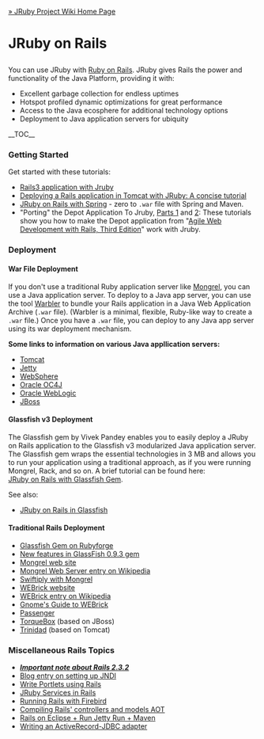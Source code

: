 [[Home|&raquo; JRuby Project Wiki Home Page]]
<h1>JRuby on Rails</h1>
You can use JRuby with [http://www.rubyonrails.org/ Ruby on Rails]. JRuby gives Rails the power and functionality of the Java Platform,  providing it with:
* Excellent garbage collection for endless uptimes
* Hotspot profiled dynamic optimizations for great performance
* Access to the Java ecosphere for additional technology options
* Deployment to Java application servers for ubiquity

__TOC__
===Getting Started===
Get started with these tutorials:

*[http://blog.rubyrockers.com/2011/03/rails3-application-jruby Rails3 application with Jruby]
*[http://thenice.tumblr.com/post/133345213/deploying-a-rails-application-in-tomcat-with-jruby-a Deploying a Rails application in Tomcat with JRuby: A concise tutorial]
* [[JRuby on Rails with Spring|JRuby on Rails with Spring]] - zero to <code>.war</code> file with Spring and Maven.
* "Porting" the Depot Application To Jruby, [http://tompurl.com/2010/03/02/running-the-depot-application-with-jruby/ Parts 1] and [http://tompurl.com/2010/03/25/running-depot-on-tomcat/ 2]: These tutorials show you how to make the Depot application from "[http://www.pragprog.com/titles/rails3/agile-web-development-with-rails-third-edition Agile Web Development with Rails, Third Edition]" work with Jruby.

=== Deployment ===

==== War File Deployment ====
If you don't use a traditional Ruby application server like [http://mongrel.rubyforge.org/ Mongrel], you can use a Java application server.  To deploy to a Java app server, you can use the tool <a href="http://caldersphere.rubyforge.org/warbler/">Warbler</a> to bundle your Rails application in a Java Web Application Archive (<tt>.war</tt> file). (Warbler is a minimal, flexible, Ruby-like way to create a <tt>.war</tt> file.) Once you have a <tt>.war</tt> file, you can deploy to any Java app server using its war deployment mechanism.  

'''Some links to information on various Java appllication servers:'''
* [http://atalks.prokhorenko.us/2009/02/ruby-on-rails-application-migrating.html Tomcat]
* [[JRuby on Rails on Jetty|Jetty]]
* [[JRuby on Rails on WebSphere|WebSphere]]
* [http://wiki.oracle.com/page/JRuby+on+Rails%3A+Deploying+to+Oracle+Containers+for+Java+EE+%28OC4J%29 Oracle OC4J]
* [[JRuby on Rails on Oracle Weblogic|Oracle WebLogic]]
* [http://oddthesis.org/theses/jboss-rails JBoss]

==== Glassfish v3 Deployment ====
The Glassfish gem by Vivek Pandey enables you to easily deploy a JRuby on Rails application to the Glassfish v3 modularized Java application server. The Glassfish gem wraps the essential technologies in 3 MB and allows you to run your application using a traditional approach, as if you were running Mongrel, Rack, and so on. A brief tutorial can be found here:<br/> [[JRuby on Rails with Glassfish Gem]].

See also:
* [[JRuby on Rails in GlassFish|JRuby on Rails in Glassfish]]

==== Traditional Rails Deployment ====
* [http://glassfishgem.rubyforge.org/ Glassfish Gem on Rubyforge]
* [http://weblogs.java.net/blog/vivekp/archive/2009/03/new_features_in.html New features in GlassFish 0.9.3 gem]
* [http://mongrel.rubyforge.org/ Mongrel web site]
* [http://en.wikipedia.org/wiki/Mongrel_(web_server) Mongrel Web Server entry on Wikipedia]
* [http://swiftiply.swiftcore.org/mongrel.html Swiftiply with Mongrel]
* [http://www.webrick.org/ WEBrick website]
* [http://en.wikipedia.org/wiki/WEBrick WEBrick entry on Wikipedia]
* [http://microjet.ath.cx/WebWiki/WEBrick.html Gnome's Guide to WEBrick]
* [http://modrails.com Passenger]
* [http://torquebox.org TorqueBox] (based on JBoss)
* [http://calavera.github.com/trinidad Trinidad] (based on Tomcat)

=== Miscellaneous Rails Topics ===
* '''''[[Rails_2_3_2|Important note about Rails 2.3.2]]'''''
* [http://blarg.slackworks.com/posts/jndi-with-rails Blog entry on setting up JNDI]
* [[RailsJSR286Portlets|Write Portlets using Rails]]
* [http://blarg.slackworks.com/posts/jruby-service-in-rails JRuby Services in Rails]
* [[Running Rails with Firebird]]
* [[Rails AOT|Compiling Rails' controllers and models AOT]]
* [[Rails Eclipse Jetty Maven|Rails on Eclipse + Run Jetty Run + Maven]]
* [http://kofno.wordpress.com/2008/04/23/writing-an-activerecord-jdbc-adapter/ Writing an ActiveRecord-JDBC adapter]